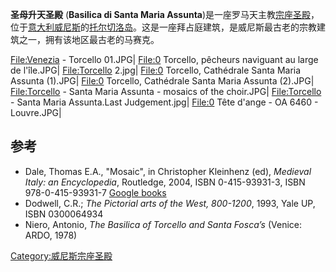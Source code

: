 '''圣母升天圣殿''' ('''Basilica di Santa Maria Assunta''')是一座罗马天主教[[宗座圣殿|宗座圣殿]]，位于[[意大利|意大利]][[威尼斯|威尼斯]]的[[托尔切洛岛|托尔切洛岛]]。这是一座拜占庭建筑，是威尼斯最古老的宗教建筑之一，拥有该地区最古老的马赛克。

<gallery>
File:Venezia - Torcello 01.JPG|
File:0 Torcello, pêcheurs naviguant au large de l'île.JPG|
File:Torcello 2.jpg|
File:0 Torcello, Cathédrale Santa Maria Assunta (1).JPG|
File:0 Torcello, Cathédrale Santa Maria Assunta (2).JPG|
File:Torcello - Santa Maria Assunta - mosaics of the choir.JPG|
File:Torcello - Santa Maria Assunta.Last Judgement.jpg|
File:0 Tête d'ange - OA 6460 - Louvre.JPG|
</gallery>

==参考==
{{reflist}}
*Dale, Thomas E.A., "Mosaic", in Christopher Kleinhenz (ed), ''Medieval Italy: an Encyclopedia'', Routledge, 2004, ISBN 0-415-93931-3, ISBN 978-0-415-93931-7 [http://books.google.co.uk/books?id=spKxJeHJgTAC&pg=PA740&dq=mosaics+Aquilino+Basilica+of+San+Lorenzo,+Milan&as_brr=3&ei=2AvkSfHSJ53AzATvy5jvBA#PPA753,M1 Google books] {{Wayback|url=http://books.google.co.uk/books?id=spKxJeHJgTAC&pg=PA740&dq=mosaics+Aquilino+Basilica+of+San+Lorenzo,+Milan&as_brr=3&ei=2AvkSfHSJ53AzATvy5jvBA#PPA753,M1 |date=20160310154741 }}
*Dodwell, C.R.; ''The Pictorial arts of the West, 800-1200'', 1993, Yale UP, ISBN 0300064934
*Niero, Antonio, ''The Basilica of Torcello and Santa Fosca’s'' (Venice: ARDO, 1978)

{{coord|45.4982|N|12.4193|E|type:landmark|display=title}}
[[Category:威尼斯宗座圣殿|Category:威尼斯宗座圣殿]]